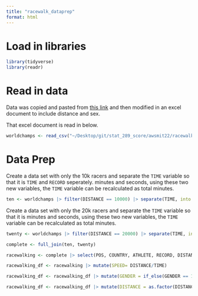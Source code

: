 ```yaml
---
title: "racewalk_dataprep"
format: html
---
```

# Load in libraries

```r
library(tidyverse)
library(readr)
```

# Read in data

Data was copied and pasted from [this link](https://www.watchathletics.com/page/5352/results-world-athletics-race-walking-team-championships-2024#google_vignette){target="_blank"} and then modified in an excel document to include  distance and sex.

That excel document is read in below.

```r
worldchamps <- read_csv("~/Desktop/git/stat_289_score/awsmit22/racewalking/module/worldchamps.csv")
```

# Data Prep

Create a data set with only the 10k racers and separate the `TIME` variable so that it is `TIME`  and `RECORD` seperately. minutes and seconds, using these two new variables, the `TIME` variable can be recalculated as total minutes. 

```r
ten <- worldchamps |> filter(DISTANCE == 10000) |> separate(TIME, into = c("TIME", "RECORD"), sep = " ") |> separate(TIME, into = c("MIN", "SEC"), sep = ":") |> mutate(MIN = as.double(MIN), SEC = as.double(SEC)) |> mutate(SEC = SEC/60) |> mutate(TIME = SEC + MIN) |> mutate(RECORD = replace_na(RECORD, replace = "NONE")) 
```

Create a data set with only the 20k racers and separate the `TIME` variable so that it is minutes and seconds, using these two new variables, the `TIME` variable can be recalculated as total minutes.

```r
twenty <- worldchamps |> filter(DISTANCE == 20000) |> separate(TIME, into = c("TIME", "RECORD"), sep = " ") |> separate(TIME, into = c("HRS", "MIN", "SEC"), sep = ":") |> mutate(HRS = as.double(HRS), MIN = as.double(MIN), SEC = as.double(SEC)) |> mutate(HRS = HRS*60, SEC = SEC/60) |> mutate(TIME = HRS + SEC + MIN) |> mutate(RECORD = replace_na(RECORD, replace = "NONE")) 
```

```r
complete <- full_join(ten, twenty)
```

```r
racewalking <- complete |> select(POS, COUNTRY, ATHLETE, RECORD, DISTANCE, GENDER, TIME)
```

```r
racewalking_df <- racewalking |> mutate(SPEED= DISTANCE/TIME) 
```

```r
racewalking_df <- racewalking_df |> mutate(GENDER = if_else(GENDER == 1, true = "Woman", false = "Man"))
```

```r
racewalking_df <- racewalking_df |> mutate(DISTANCE = as.factor(DISTANCE))
```